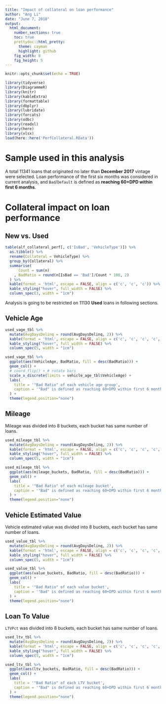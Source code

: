 ```yaml
---
title: "Impact of collateral on loan performance"
author: "Ang Li"
date: "June 7, 2018"
output:
  html_document:
    number_sections: true
    toc: true
    prettydoc::html_pretty:
      theme: cayman
      highlight: github
    fig_width: 8
    fig_height: 5
---
```


```r
knitr::opts_chunk$set(echo = TRUE)
```
```r
library(tidyverse)
library(DiagrammeR)
library(knitr)
library(kableExtra)
library(formattable)
library(dbplyr)
library(lubridate)
library(forcats)
library(odbc)
library(readxl)
library(here)
library(xlsx)
load(here::here('PerfCollateral.RData'))
```

# Sample used in this analysis

A total 11341 loans that originated no later than **December 2017** vintage were selected. Loan performance of the first six months was considered in current analysis, and `Bad`/`Default` is defined as **reaching 60+DPD within first 6 months**.  

# Collateral impact on loan performance

## New vs. Used

```r
table(alf_collateral_perf[, c('IsBad', 'VehicleType')]) %>%
  as.tibble() %>%
  rename(Collateral = VehicleType) %>%
  group_by(Collateral) %>%
  summarise(
      Count = sum(n)
    , BadRatio = round(n[IsBad == 'Bad']/Count * 100, 2)
  ) %>%
  kable(format = 'html', escape = FALSE, align = c('c', 'c', 'c')) %>%
  kable_styling("hover", full_width = FALSE) %>%
  column_spec(3, width = "1cm")
```

Analysis is going to be restricted on 11130 **Used** loans in following sections.

<P style="page-break-before: always">

## Vehicle Age

```r
used_vage_tbl %>%
  mutate(AvgDaysDelinq = round(AvgDaysDelinq, 2)) %>%
  kable(format = 'html', escape = FALSE, align = c('c', 'c', 'c', 'c', 'c')) %>%
  kable_styling("hover", full_width = FALSE) %>%
  column_spec(5, width = "1cm")

used_vage_tbl %>%
  ggplot(aes(VehicleAge, BadRatio, fill = desc(BadRatio))) +
  geom_col() + 
  # coord_flip() + # rotate bars 
  scale_x_discrete(limits = vehicle_age_tbl$VehicleAge) +
  labs(
    title = '"Bad Ratio" of each vehicle age group',
    caption = '"Bad" is defined as reaching 60+DPD within first 6 months'
  ) + 
  theme(legend.position="none")
```

<P style="page-break-before: always">

## Mileage

Mileage was divided into 8 buckets, each bucket has same number of loans.   

```r
used_mileage_tbl %>%
  mutate(AvgDaysDelinq = round(AvgDaysDelinq, 2)) %>%
  kable(format = 'html', escape = FALSE, align = c('c', 'c', 'c', 'c', 'c')) %>%
  kable_styling("hover", full_width = FALSE) %>%
  column_spec(5, width = "1cm")

used_mileage_tbl %>%
  ggplot(aes(mileage_buckets, BadRatio, fill = desc(BadRatio))) +
  geom_col() + 
  labs(
    title = '"Bad Ratio" of each mileage bucket',
    caption = '"Bad" is defined as reaching 60+DPD within first 6 months'
  ) + 
  theme(legend.position="none")
```

<P style="page-break-before: always">

## Vehicle Estimated Value

Vehicle estimated value was divided into 8 buckets, each bucket has same number of loans. 

```r
used_value_tbl %>%
  mutate(AvgDaysDelinq = round(AvgDaysDelinq, 2)) %>%
  kable(format = 'html', escape = FALSE, align = c('c', 'c', 'c', 'c', 'c')) %>%
  kable_styling("hover", full_width = FALSE) %>%
  column_spec(5, width = "1cm")

used_value_tbl %>%
  ggplot(aes(value_buckets, BadRatio, fill = desc(BadRatio))) +
  geom_col() + 
  labs(
    title = '"Bad Ratio" of each value bucket',
    caption = '"Bad" is defined as reaching 60+DPD within first 6 months'
  ) + 
  theme(legend.position="none")
```

<P style="page-break-before: always">

## Loan To Value

`LTVPct` was divided into 8 buckets, each bucket has same number of loans.

```r
used_ltv_tbl %>%
  mutate(AvgDaysDelinq = round(AvgDaysDelinq, 2)) %>%
  kable(format = 'html', escape = FALSE, align = c('c', 'c', 'c', 'c', 'c')) %>%
  kable_styling("hover", full_width = FALSE) %>%
  column_spec(5, width = "1cm")

used_ltv_tbl %>%
  ggplot(aes(ltv_buckets, BadRatio, fill = desc(BadRatio))) +
  geom_col() + 
  labs(
    title = '"Bad Ratio" of each LTV bucket',
    caption = '"Bad" is defined as reaching 60+DPD within first 6 months'
  ) + 
  theme(legend.position="none")
```